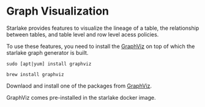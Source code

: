 # Graph Visualization

Starlake provides features to visualize the lineage of a table, 
the relationship between tables, and table level and row level acess policies.

To use these features, you need to install the [GraphViz](https://graphviz.org/download/) on top of which the starlake graph generator is built.




<Tabs groupId="graphviz">
<TabItem value="linux" label="Linux">

```shell
sudo [apt|yum] install graphviz
```

</TabItem>

<TabItem value="macos" label="MacOS">

```shell
brew install graphviz
```

</TabItem>

<TabItem value="windows" label="Windows">

Downlaod and install one of the packages from [GraphViz](https://graphviz.org/download/#windows).
</TabItem>

<TabItem value="docker" label="Docker">

GraphViz comes pre-installed in the starlake docker image.

</TabItem>
</Tabs>